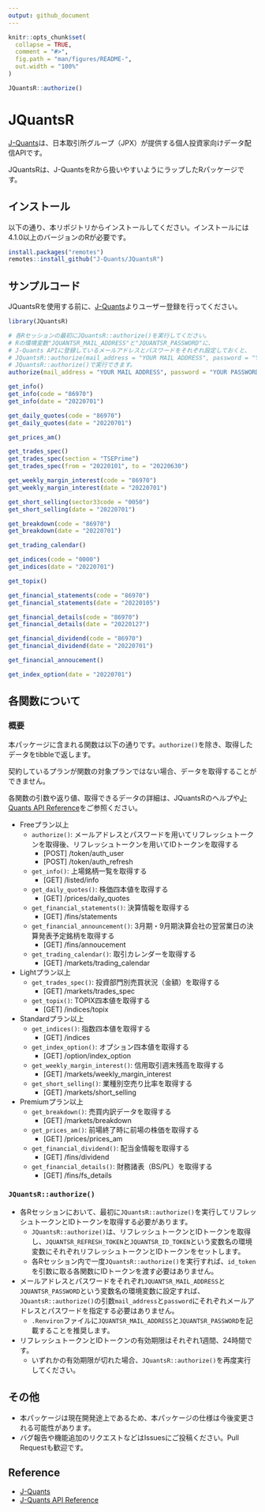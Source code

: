 ---
output: github_document
---


```{r, include = FALSE}
knitr::opts_chunk$set(
  collapse = TRUE,
  comment = "#>",
  fig.path = "man/figures/README-",
  out.width = "100%"
)
```

```{r, include=FALSE}
JQuantsR::authorize()
```

# JQuantsR

<!-- badges: start -->
<!-- badges: end -->

[J-Quants](https://jpx-jquants.com/)は、日本取引所グループ（JPX）が提供する個人投資家向けデータ配信APIです。

JQuantsRは、J-QuantsをRから扱いやすいようにラップしたRパッケージです。


## インストール

以下の通り、本リポジトリからインストールしてください。インストールには4.1.0以上のバージョンのRが必要です。

```{r, eval=FALSE}
install.packages("remotes")
remotes::install_github("J-Quants/JQuantsR")
```


## サンプルコード

JQuantsRを使用する前に、[J-Quants](https://jpx-jquants.com/)よりユーザー登録を行ってください。

```{r, eval=FALSE}
library(JQuantsR)

# 各Rセッションの最初にJQuantsR::authorize()を実行してください。
# Rの環境変数"JQUANTSR_MAIL_ADDRESS"と"JQUANTSR_PASSWORD"に、
# J-Quants APIに登録しているメールアドレスとパスワードをそれぞれ設定しておくと、
# JQuantsR::authorize(mail_address = "YOUR MAIL ADDRESS", password = "YOUR PASSWORD")の代わりに
# JQuantsR::authorize()で実行できます。
authorize(mail_address = "YOUR MAIL ADDRESS", password = "YOUR PASSWORD")

get_info()
get_info(code = "86970")
get_info(date = "20220701")

get_daily_quotes(code = "86970")
get_daily_quotes(date = "20220701")

get_prices_am()

get_trades_spec()
get_trades_spec(section = "TSEPrime")
get_trades_spec(from = "20220101", to = "20220630")

get_weekly_margin_interest(code = "86970")
get_weekly_margin_interest(date = "20220701")

get_short_selling(sector33code = "0050")
get_short_selling(date = "20220701")

get_breakdown(code = "86970")
get_breakdown(date = "20220701")

get_trading_calendar()

get_indices(code = "0000")
get_indices(date = "20220701")

get_topix()

get_financial_statements(code = "86970")
get_financial_statements(date = "20220105")

get_financial_details(code = "86970")
get_financial_details(date = "20220127")

get_financial_dividend(code = "86970")
get_financial_dividend(date = "20220701")

get_financial_annoucement()

get_index_option(date = "20220701")
```


## 各関数について

### 概要

本パッケージに含まれる関数は以下の通りです。`authorize()`を除き、取得したデータをtibbleで返します。

契約しているプランが関数の対象プランではない場合、データを取得することができません。

各関数の引数や返り値、取得できるデータの詳細は、JQuantsRのヘルプや[J-Quants API Reference](https://jpx.gitbook.io/j-quants-ja/api-reference)をご参照ください。

- Freeプラン以上
  - `authorize()`: メールアドレスとパスワードを用いてリフレッシュトークンを取得後、リフレッシュトークンを用いてIDトークンを取得する
    - [POST] /token/auth_user
    - [POST] /token/auth_refresh
  - `get_info()`: 上場銘柄一覧を取得する
    - [GET] /listed/info
  - `get_daily_quotes()`: 株価四本値を取得する
    - [GET] /prices/daily_quotes
  - `get_financial_statements()`: 決算情報を取得する
    - [GET] /fins/statements
  - `get_financial_announcement()`: 3月期・9月期決算会社の翌営業日の決算発表予定銘柄を取得する
    - [GET] /fins/annoucement
  - `get_trading_calendar()`: 取引カレンダーを取得する
    - [GET] /markets/trading_calendar
- Lightプラン以上
  - `get_trades_spec()`: 投資部門別売買状況（金額）を取得する
    - [GET] /markets/trades_spec
  - `get_topix()`: TOPIX四本値を取得する
    - [GET] /indices/topix
- Standardプラン以上
  - `get_indices()`: 指数四本値を取得する
    - [GET] /indices
  - `get_index_option()`: オプション四本値を取得する
    - [GET] /option/index_option
  - `get_weekly_margin_interest()`: 信用取引週末残高を取得する
    - [GET] /markets/weekly_margin_interest
  - `get_short_selling()`: 業種別空売り比率を取得する
    - [GET] /markets/short_selling
- Premiumプラン以上
  - `get_breakdown()`: 売買内訳データを取得する
    - [GET] /markets/breakdown
  - `get_prices_am()`: 前場終了時に前場の株価を取得する
    - [GET] /prices/prices_am
  - `get_financial_dividend()`: 配当金情報を取得する
    - [GET] /fins/dividend
  - `get_financial_details()`: 財務諸表（BS/PL）を取得する
    - [GET] /fins/fs_details


### `JQuantsR::authorize()`

- 各Rセッションにおいて、最初に`JQuantsR::authorize()`を実行してリフレッシュトークンとIDトークンを取得する必要があります。
  - `JQuantsR::authorize()`は、リフレッシュトークンとIDトークンを取得し、`JQUANTSR_REFRESH_TOKEN`と`JQUANTSR_ID_TOKEN`という変数名の環境変数にそれぞれリフレッシュトークンとIDトークンをセットします。
  - 各Rセッション内で一度`JQuantsR::authorize()`を実行すれば、`id_token`を引数に取る各関数にIDトークンを渡す必要はありません。
- メールアドレスとパスワードをそれぞれ`JQUANTSR_MAIL_ADDRESS`と`JQUANTSR_PASSWORD`という変数名の環境変数に設定すれば、`JQuantsR::authorize()`の引数`mail_address`と`password`にそれぞれメールアドレスとパスワードを指定する必要はありません。
  - `.Renviron`ファイルに`JQUANTSR_MAIL_ADDRESS`と`JQUANTSR_PASSWORD`を記載することを推奨します。
- リフレッシュトークンとIDトークンの有効期限はそれぞれ1週間、24時間です。
  - いずれかの有効期限が切れた場合、`JQuantsR::authorize()`を再度実行してください。


## その他

- 本パッケージは現在開発途上であるため、本パッケージの仕様は今後変更される可能性があります。
- バグ報告や機能追加のリクエストなどはIssuesにご投稿ください。Pull Requestも歓迎です。


## Reference

- [J-Quants](https://jpx-jquants.com/)
- [J-Quants API Reference](https://jpx.gitbook.io/j-quants-ja/api-reference)
